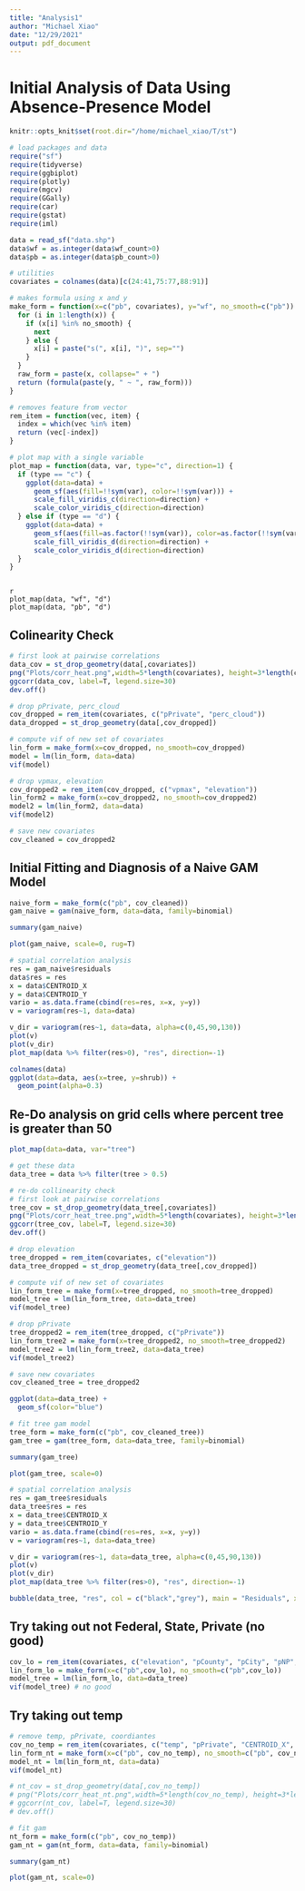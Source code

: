 ```yaml
---
title: "Analysis1"
author: "Michael Xiao"
date: "12/29/2021"
output: pdf_document
---
```

# Initial Analysis of Data Using Absence-Presence Model

```r
knitr::opts_knit$set(root.dir="/home/michael_xiao/T/st")
```

```r
# load packages and data
require("sf")
require(tidyverse)
require(ggbiplot)
require(plotly)
require(mgcv)
require(GGally)
require(car)
require(gstat)
require(iml)

data = read_sf("data.shp")
data$wf = as.integer(data$wf_count>0)
data$pb = as.integer(data$pb_count>0)
```

```r
# utilities
covariates = colnames(data)[c(24:41,75:77,88:91)]

# makes formula using x and y
make_form = function(x=c("pb", covariates), y="wf", no_smooth=c("pb")) {
  for (i in 1:length(x)) {
    if (x[i] %in% no_smooth) {
      next
    } else {
      x[i] = paste("s(", x[i], ")", sep="")
    }
  }
  raw_form = paste(x, collapse=" + ")
  return (formula(paste(y, " ~ ", raw_form)))
}

# removes feature from vector
rem_item = function(vec, item) {
  index = which(vec %in% item)
  return (vec[-index])
}

# plot map with a single variable
plot_map = function(data, var, type="c", direction=1) {
  if (type == "c") {
    ggplot(data=data) +
      geom_sf(aes(fill=!!sym(var), color=!!sym(var))) +
      scale_fill_viridis_c(direction=direction) +
      scale_color_viridis_c(direction=direction)
  } else if (type == "d") {
    ggplot(data=data) +
      geom_sf(aes(fill=as.factor(!!sym(var)), color=as.factor(!!sym(var)))) +
      scale_fill_viridis_d(direction=direction) +
      scale_color_viridis_d(direction=direction)
  }
}
```

```

{r}
plot_map(data, "wf", "d")
plot_map(data, "pb", "d")
```



## Colinearity Check

```r
# first look at pairwise correlations
data_cov = st_drop_geometry(data[,covariates])
png("Plots/corr_heat.png",width=5*length(covariates), height=3*length(covariates), units="cm", res=100)
ggcorr(data_cov, label=T, legend.size=30)
dev.off()

# drop pPrivate, perc_cloud
cov_dropped = rem_item(covariates, c("pPrivate", "perc_cloud"))
data_dropped = st_drop_geometry(data[,cov_dropped])

# compute vif of new set of covariates
lin_form = make_form(x=cov_dropped, no_smooth=cov_dropped)
model = lm(lin_form, data=data)
vif(model)

# drop vpmax, elevation
cov_dropped2 = rem_item(cov_dropped, c("vpmax", "elevation"))
lin_form2 = make_form(x=cov_dropped2, no_smooth=cov_dropped2)
model2 = lm(lin_form2, data=data)
vif(model2)

# save new covariates
cov_cleaned = cov_dropped2
```

## Initial Fitting and Diagnosis of a Naive GAM Model

```r
naive_form = make_form(c("pb", cov_cleaned))
gam_naive = gam(naive_form, data=data, family=binomial)

summary(gam_naive)
```


```r
plot(gam_naive, scale=0, rug=T)
```

```r
# spatial correlation analysis
res = gam_naive$residuals
data$res = res
x = data$CENTROID_X
y = data$CENTROID_Y
vario = as.data.frame(cbind(res=res, x=x, y=y))
v = variogram(res~1, data=data)

v_dir = variogram(res~1, data=data, alpha=c(0,45,90,130))
plot(v)
plot(v_dir)
plot_map(data %>% filter(res>0), "res", direction=-1)
```



```r
colnames(data)
ggplot(data=data, aes(x=tree, y=shrub)) +
  geom_point(alpha=0.3)

```

## Re-Do analysis on grid cells where percent tree is greater than 50

```r
plot_map(data=data, var="tree")
```

```r
# get these data
data_tree = data %>% filter(tree > 0.5)

# re-do collinearity check
# first look at pairwise correlations
tree_cov = st_drop_geometry(data_tree[,covariates])
png("Plots/corr_heat_tree.png",width=5*length(covariates), height=3*length(covariates), units="cm", res=100)
ggcorr(tree_cov, label=T, legend.size=30)
dev.off()

# drop elevation
tree_dropped = rem_item(covariates, c("elevation"))
data_tree_dropped = st_drop_geometry(data_tree[,cov_dropped])

# compute vif of new set of covariates
lin_form_tree = make_form(x=tree_dropped, no_smooth=tree_dropped)
model_tree = lm(lin_form_tree, data=data_tree)
vif(model_tree)

# drop pPrivate
tree_dropped2 = rem_item(tree_dropped, c("pPrivate"))
lin_form_tree2 = make_form(x=tree_dropped2, no_smooth=tree_dropped2)
model_tree2 = lm(lin_form_tree2, data=data_tree)
vif(model_tree2)

# save new covariates
cov_cleaned_tree = tree_dropped2
```

```r
ggplot(data=data_tree) +
  geom_sf(color="blue")
```


```r
# fit tree gam model
tree_form = make_form(c("pb", cov_cleaned_tree))
gam_tree = gam(tree_form, data=data_tree, family=binomial)

summary(gam_tree)
```

```r
plot(gam_tree, scale=0)
```

```r
# spatial correlation analysis
res = gam_tree$residuals
data_tree$res = res
x = data_tree$CENTROID_X
y = data_tree$CENTROID_Y
vario = as.data.frame(cbind(res=res, x=x, y=y))
v = variogram(res~1, data=data_tree)

v_dir = variogram(res~1, data=data_tree, alpha=c(0,45,90,130))
plot(v)
plot(v_dir)
plot_map(data_tree %>% filter(res>0), "res", direction=-1)
```


```r
bubble(data_tree, "res", col = c("black","grey"), main = "Residuals", xlab = "X-coordinates", ylab = "Y-coordinates")
```

## Try taking out not Federal, State, Private (no good)

```r
cov_lo = rem_item(covariates, c("elevation", "pCounty", "pCity", "pNP", "pSD"))
lin_form_lo = make_form(x=c("pb",cov_lo), no_smooth=c("pb",cov_lo))
model_tree = lm(lin_form_lo, data=data_tree)
vif(model_tree) # no good
```
## Try taking out temp

```r
# remove temp, pPrivate, coordiantes
cov_no_temp = rem_item(covariates, c("temp", "pPrivate", "CENTROID_X", "CENTROID_Y"))
lin_form_nt = make_form(x=c("pb", cov_no_temp), no_smooth=c("pb", cov_no_temp))
model_nt = lm(lin_form_nt, data=data)
vif(model_nt)

# nt_cov = st_drop_geometry(data[,cov_no_temp])
# png("Plots/corr_heat_nt.png",width=5*length(cov_no_temp), height=3*length(cov_no_temp), units="cm", res=100)
# ggcorr(nt_cov, label=T, legend.size=30)
# dev.off()
```

```r
# fit gam
nt_form = make_form(c("pb", cov_no_temp))
gam_nt = gam(nt_form, data=data, family=binomial)

summary(gam_nt)
```

```r
plot(gam_nt, scale=0)
```

